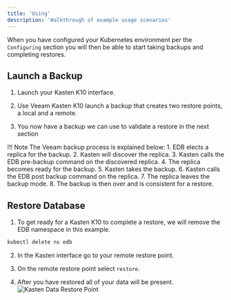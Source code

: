```yaml
---
title: 'Using'
description: 'Walkthrough of example usage scenarios'
---
```


When you have configured your Kubernetes environment per the `Configuring` section you will then be able to start taking backups and completing restores.

## Launch a Backup

1. Launch your Kasten K10 interface.

2. Use Veeam Kasten K10 launch a backup that creates two restore points, a local and a remote.

3. You now have a backup we can use to validate a restore in the next section

!!! Note
    The Veeam backup process is explained below:
    1. EDB elects a replica for the backup.
    2. Kasten will discover the replica.
    3. Kasten calls the EDB pre-backup command on the discovered replica.
    4. The replica becomes ready for the backup.
    5. Kasten takes the backup.
    6. Kasten calls the EDB post backup command on the replica.
    7. The replica leaves the backup mode.
    8. The backup is then over and is consistent for a restore.


## Restore Database

1. To get ready for a Kasten K10 to complete a restore, we will remove the EDB namespace in this example.

```bash
kubectl delete ns edb
```

2. In the Kasten interface go to your remote restore point.

3. On the remote restore point select `restore`.

4. After you have restored all of your data will be present.
    ![Kasten Data Restore Point](Images/KastenRestorePoint.png)


